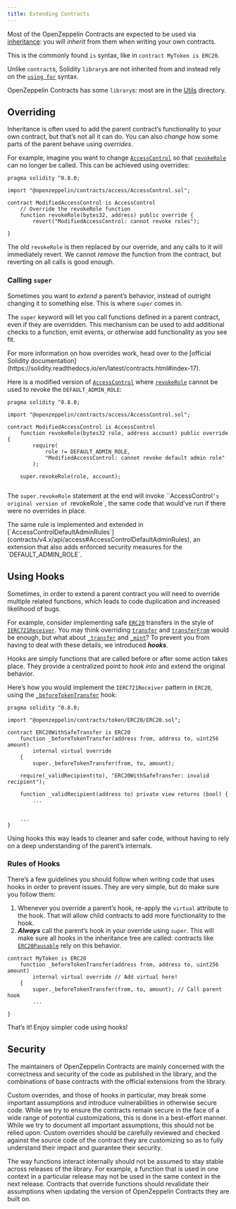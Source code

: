```yaml
---
title: Extending Contracts
---
```


Most of the OpenZeppelin Contracts are expected to be used via [inheritance](https://solidity.readthedocs.io/en/latest/contracts.html#inheritance): you will _inherit_ from them when writing your own contracts.

This is the commonly found `is` syntax, like in `contract MyToken is ERC20`.



Unlike ``contract``s, Solidity ``library``s are not inherited from and instead rely on the [`using for`](https://solidity.readthedocs.io/en/latest/contracts.html#using-for) syntax.

OpenZeppelin Contracts has some ``library``s: most are in the [Utils](contracts/v4.x/api/utils) directory.


## Overriding

Inheritance is often used to add the parent contract’s functionality to your own contract, but that’s not all it can do. You can also _change_ how some parts of the parent behave using _overrides_.

For example, imagine you want to change [`AccessControl`](contracts/v4.x/api/access#AccessControl) so that [`revokeRole`](contracts/v4.x/api/access#AccessControl-revokeRole-bytes32-address-) can no longer be called. This can be achieved using overrides:

```solidity
pragma solidity ^0.8.0;

import "@openzeppelin/contracts/access/AccessControl.sol";

contract ModifiedAccessControl is AccessControl
    // Override the revokeRole function
    function revokeRole(bytes32, address) public override {
        revert("ModifiedAccessControl: cannot revoke roles");

}
```

The old `revokeRole` is then replaced by our override, and any calls to it will immediately revert. We cannot _remove_ the function from the contract, but reverting on all calls is good enough.

### Calling `super`

Sometimes you want to _extend_ a parent’s behavior, instead of outright changing it to something else. This is where `super` comes in.

The `super` keyword will let you call functions defined in a parent contract, even if they are overridden. This mechanism can be used to add additional checks to a function, emit events, or otherwise add functionality as you see fit.

<Callout>
For more information on how overrides work, head over to the [official Solidity documentation](https://solidity.readthedocs.io/en/latest/contracts.html#index-17).
</Callout>

Here is a modified version of [`AccessControl`](contracts/v4.x/api/access#AccessControl) where [`revokeRole`](contracts/v4.x/api/access#AccessControl-revokeRole-bytes32-address-) cannot be used to revoke the `DEFAULT_ADMIN_ROLE`:

```solidity
pragma solidity ^0.8.0;

import "@openzeppelin/contracts/access/AccessControl.sol";

contract ModifiedAccessControl is AccessControl
    function revokeRole(bytes32 role, address account) public override {
        require(
            role != DEFAULT_ADMIN_ROLE,
            "ModifiedAccessControl: cannot revoke default admin role"
        );

    super.revokeRole(role, account);


```

The `super.revokeRole` statement at the end will invoke ``AccessControl`’s original version of `revokeRole`, the same code that would’ve run if there were no overrides in place.

<Callout>
The same rule is implemented and extended in [`AccessControlDefaultAdminRules`](contracts/v4.x/api/access#AccessControlDefaultAdminRules), an extension that also adds enforced security measures for the `DEFAULT_ADMIN_ROLE`.
</Callout>

## Using Hooks

Sometimes, in order to extend a parent contract you will need to override multiple related functions, which leads to code duplication and increased likelihood of bugs.

For example, consider implementing safe [`ERC20`](contracts/v4.x/api/token/ERC20#ERC20) transfers in the style of [`IERC721Receiver`](contracts/v4.x/api/token/ERC721#IERC721Receiver). You may think overriding [`transfer`](contracts/v4.x/api/token/ERC20#ERC20-transfer-address-uint256-) and [`transferFrom`](contracts/v4.x/api/token/ERC20#ERC20-transferFrom-address-address-uint256-) would be enough, but what about  [`_transfer`](contracts/v4.x/api/token/ERC20#ERC20-_transfer-address-address-uint256-) and [`_mint`](contracts/v4.x/api/token/ERC20#ERC20-_mint-address-uint256-)? To prevent you from having to deal with these details, we introduced ***hooks***.

Hooks are simply functions that are called before or after some action takes place. They provide a centralized point to _hook into_ and extend the original behavior.

Here’s how you would implement the `IERC721Receiver` pattern in `ERC20`, using the [`_beforeTokenTransfer`](contracts/v4.x/api/token/ERC20#ERC20-_beforeTokenTransfer-address-address-uint256-) hook:

```solidity
pragma solidity ^0.8.0;

import "@openzeppelin/contracts/token/ERC20/ERC20.sol";

contract ERC20WithSafeTransfer is ERC20
    function _beforeTokenTransfer(address from, address to, uint256 amount)
        internal virtual override
    {
        super._beforeTokenTransfer(from, to, amount);

    require(_validRecipient(to), "ERC20WithSafeTransfer: invalid recipient");

    function _validRecipient(address to) private view returns (bool) {
        ...


    ...
}
```

Using hooks this way leads to cleaner and safer code, without having to rely on a deep understanding of the parent’s internals.

### Rules of Hooks

There’s a few guidelines you should follow when writing code that uses hooks in order to prevent issues. They are very simple, but do make sure you follow them:

1. Whenever you override a parent’s hook, re-apply the `virtual` attribute to the hook. That will allow child contracts to add more functionality to the hook.
2. ***Always*** call the parent’s hook in your override using `super`. This will make sure all hooks in the inheritance tree are called: contracts like [`ERC20Pausable`](contracts/v4.x/api/token/ERC20#ERC20Pausable) rely on this behavior.

```solidity
contract MyToken is ERC20
    function _beforeTokenTransfer(address from, address to, uint256 amount)
        internal virtual override // Add virtual here!
    {
        super._beforeTokenTransfer(from, to, amount); // Call parent hook
        ...

}
```
That’s it! Enjoy simpler code using hooks!

## Security

The maintainers of OpenZeppelin Contracts are mainly concerned with the correctness and security of the code as published in the library, and the combinations of base contracts with the official extensions from the library.

Custom overrides, and those of hooks in particular, may break some important assumptions and introduce vulnerabilities in otherwise secure code. While we try to ensure the contracts remain secure in the face of a wide range of potential customizations, this is done in a best-effort manner. While we try to document all important assumptions, this should not be relied upon. Custom overrides should be carefully reviewed and checked against the source code of the contract they are customizing so as to fully understand their impact and guarantee their security.

The way functions interact internally should not be assumed to stay stable across releases of the library. For example, a function that is used in one context in a particular release may not be used in the same context in the next release. Contracts that override functions should revalidate their assumptions when updating the version of OpenZeppelin Contracts they are built on.
